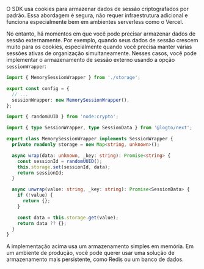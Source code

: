 O SDK usa cookies para armazenar dados de sessão criptografados por padrão. Essa abordagem é segura, não requer infraestrutura adicional e funciona especialmente bem em ambientes serverless como o Vercel.

No entanto, há momentos em que você pode precisar armazenar dados de sessão externamente. Por exemplo, quando seus dados de sessão crescem muito para os cookies, especialmente quando você precisa manter várias sessões ativas de organização simultaneamente. Nesses casos, você pode implementar o armazenamento de sessão externo usando a opção `sessionWrapper`:

```ts
import { MemorySessionWrapper } from './storage';

export const config = {
  // ...
  sessionWrapper: new MemorySessionWrapper(),
};
```

```ts
import { randomUUID } from 'node:crypto';

import { type SessionWrapper, type SessionData } from '@logto/next';

export class MemorySessionWrapper implements SessionWrapper {
  private readonly storage = new Map<string, unknown>();

  async wrap(data: unknown, _key: string): Promise<string> {
    const sessionId = randomUUID();
    this.storage.set(sessionId, data);
    return sessionId;
  }

  async unwrap(value: string, _key: string): Promise<SessionData> {
    if (!value) {
      return {};
    }

    const data = this.storage.get(value);
    return data ?? {};
  }
}
```

A implementação acima usa um armazenamento simples em memória. Em um ambiente de produção, você pode querer usar uma solução de armazenamento mais persistente, como Redis ou um banco de dados.
